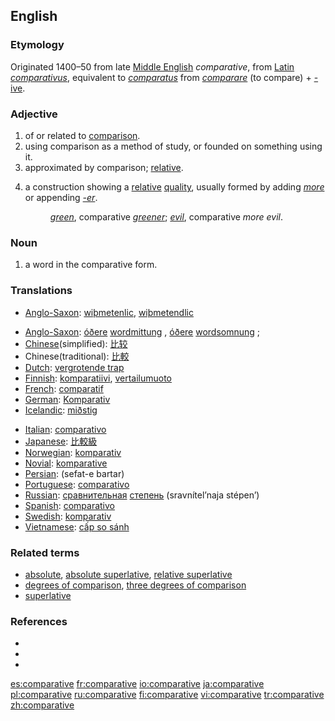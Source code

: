==English==

===Etymology===
Originated 1400–50 from late [[Middle English]] ''comparative'', from [[Latin]] ''[[comparativus]]'', equivalent to ''[[comparatus]]'' from ''[[comparare]]'' (to compare) + [[-ive]]. 

===Adjective===
{{en-adj}}

# of or related to [[comparison]].
# using comparison as a method of study, or founded on something using it.
# approximated by comparison; [[relative]].
# {{grammar}} a construction showing a [[relative]] [[quality]], usually formed by adding ''[[more]]'' or appending ''[[-er]]''.
#: ''[[green]]'', comparative ''[[greener]]''; ''[[evil]]'', comparative ''more evil''.

===Noun===
{{en-noun}}

# {{grammar}} a word in the comparative form.

===Translations===
{{trans-top|''adj.'' Translations to be checked}}
* [[Anglo-Saxon]]: [[wiþmetenlic]], [[wiþmetendlic]]
{{trans-bottom}}

{{trans-top|''n.'' word in the comparative form}}
* [[Anglo-Saxon]]: [[óðer]]e [[wordmittung]] {{f}}, [[óðer]]e [[wordsomnung]] {{f}};
* [[Chinese]](simplified): [[比较]] 
* Chinese(traditional): [[比較]]
* [[Dutch]]: [[vergrotende trap]] {{m}}
* [[Finnish]]: [[komparatiivi]], [[vertailumuoto]]
* [[French]]: [[comparatif]] {{m}}
* [[German]]: [[Komparativ]] {{m}}
* [[Icelandic]]: [[miðstig]] {{n}}
{{trans-mid}}
* [[Italian]]: [[comparativo]]
* [[Japanese]]: [[比較級]]
* [[Norwegian]]: [[komparativ]]
* [[Novial]]: [[komparative]]
* [[Persian]]: {{FAchar|[[صفت برتر]]}} (sefat-e bartar) 
* [[Portuguese]]: [[comparativo]] {{m}}
* [[Russian]]: [[сравнительный|сравнительная]] [[степень]] (sravnítel’naja stépen’) {{f}}
* [[Spanish]]: [[comparativo]] {{m}}
* [[Swedish]]: [[komparativ]] {{n}}
* [[Vietnamese]]: [[cấp so sánh]]
{{trans-bottom}}

===Related terms===
* [[absolute]], [[absolute superlative]], [[relative superlative]]
* [[degrees of comparison]], [[three degrees of comparison]]
* [[superlative]]

===References===
* {{R:American Heritage 2000|comparative}}
* {{R:Dictionary.com|comparative}}
* {{R:WordNet 2003|comparative}}

[[es:comparative]]
[[fr:comparative]]
[[io:comparative]]
[[ja:comparative]]
[[pl:comparative]]
[[ru:comparative]]
[[fi:comparative]]
[[vi:comparative]]
[[tr:comparative]]
[[zh:comparative]]